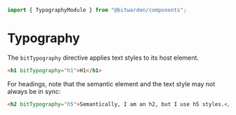 

<Meta of={stories} />

```ts
import { TypographyModule } from "@bitwarden/components";
```

# Typography

The `bitTypography` directive applies text styles to its host element.

```html
<h1 bitTypography="h1">H1</h1>
```

For headings, note that the semantic element and the text style may not always be in sync:

```html
<h2 bitTypography="h5">Semantically, I am an h2, but I use h5 styles.</h2>
```

<Canvas of={stories.Default} />

